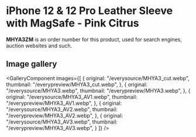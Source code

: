 
# iPhone 12 & 12 Pro Leather Sleeve with MagSafe - Pink Citrus

<Callout type='info' emoji='👉🏻'>**MHYA3ZM** is an order number for this product, used for search engines, auction websites and such.</Callout>

## Image gallery

<GalleryComponent
    images={[
      {
        original: "/everysource/MHYA3_cut.webp",
        thumbnail: "/everypreview/MHYA3_cut.webp",
      },
      {
        original: "/everysource/MHYA3.webp",
        thumbnail: "/everypreview/MHYA3.webp",
      },
      {
        original: "/everysource/MHYA3_AV1.webp",
        thumbnail: "/everypreview/MHYA3_AV1.webp",
      },
      {
        original: "/everysource/MHYA3_AV2.webp",
        thumbnail: "/everypreview/MHYA3_AV2.webp",
      },
      {
        original: "/everysource/MHYA3_AV3.webp",
        thumbnail: "/everypreview/MHYA3_AV3.webp",
      }
    ]}
  />
